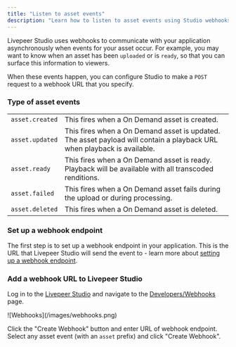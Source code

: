 ```yaml
---
title: "Listen to asset events"
description: "Learn how to listen to asset events using Studio webhooks."
---
```


Livepeer Studio uses webhooks to communicate with your application
asynchronously when events for your asset occur. For example, you may want to
know when an asset has been `uploaded` or is `ready`, so that you can surface this
information to viewers.

When these events happen, you can configure Studio to make a `POST` request to a webhook URL that you specify.

### Type of asset events

|                 |                                                                                                                         |
| --------------- | ----------------------------------------------------------------------------------------------------------------------- |
| `asset.created` | This fires when a On Demand asset is created.                                                                           |
| `asset.updated` | This fires when a On Demand asset is updated. The asset payload will contain a playback URL when playback is available. |
| `asset.ready`   | This fires when a On Demand asset is ready. Playback will be available with all transcoded renditions.                  |
| `asset.failed`  | This fires when a On Demand asset fails during the upload or during processing.                                         |
| `asset.deleted` | This fires when a On Demand asset is deleted.                                                                           |

### Set up a webhook endpoint

The first step is to set up a webhook endpoint in your application. This is the URL that Livepeer Studio will send the event to - learn more about [setting up a webhook endpoint](/developers/guides/setup-and-listen-to-webhooks).

### Add a webhook URL to Livepeer Studio

Log in to the [Livepeer Studio](https://livepeer.studio/) and navigate to the [Developers/Webhooks](https://livepeer.studio/dashboard/developers/webhooks) page.

<Frame>![Webhooks](/images/webhooks.png)</Frame>

Click the "Create Webhook" button and enter URL of webhook endpoint. Select any asset event (with an `asset` prefix) and click "Create Webhook".
